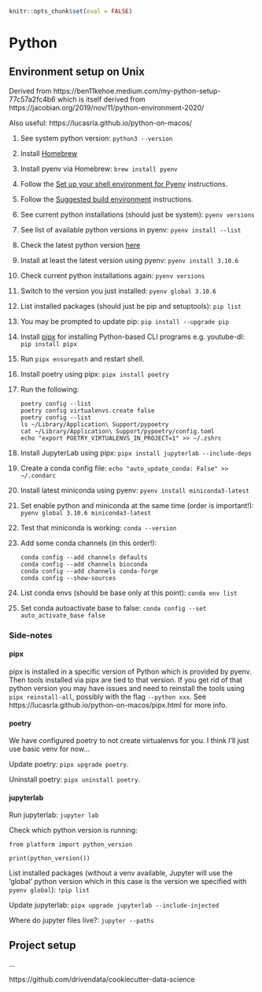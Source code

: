 
```r
knitr::opts_chunk$set(eval = FALSE)
```

# Python

## Environment setup on Unix

Derived from https://ben11kehoe.medium.com/my-python-setup-77c57a2fc4b6 which
is itself derived from https://jacobian.org/2019/nov/11/python-environment-2020/

Also useful: https://lucasrla.github.io/python-on-macos/

1. See system python version: `python3 --version`
1. Install [Homebrew](https://brew.sh)
1. Install pyenv via Homebrew: `brew install pyenv`
1. Follow the [Set up your shell environment for Pyenv](https://github.com/pyenv/pyenv#set-up-your-shell-environment-for-pyenv) instructions.
1. Follow the [Suggested build environment](https://github.com/pyenv/pyenv/wiki#suggested-build-environment) instructions.
1. See current python installations (should just be system): `pyenv versions`
1. See list of available python versions in pyenv: `pyenv install --list`
1. Check the latest python version [here](https://www.python.org/downloads/)
1. Install at least the latest version using pyenv: `pyenv install 3.10.6`
1. Check current python installations again: `pyenv versions`
1. Switch to the version you just installed: `pyenv global 3.10.6`
1. List installed packages (should just be pip and setuptools): `pip list`
1. You may be prompted to update pip: `pip install --upgrade pip`
1. Install [pipx](https://github.com/pypa/pipx) for installing Python-based CLI programs 
    e.g. youtube-dl: `pip install pipx`
1. Run `pipx ensurepath` and restart shell.
1. Install poetry using pipx: `pipx install poetry`
1. Run the following:

    ```
    poetry config --list
    poetry config virtualenvs.create false
    poetry config --list
    ls ~/Library/Application\ Support/pypoetry
    cat ~/Library/Application\ Support/pypoetry/config.toml
    echo "export POETRY_VIRTUALENVS_IN_PROJECT=1" >> ~/.zshrc
    ```
1. Install JupyterLab using pipx: `pipx install jupyterlab --include-deps`
1. Create a conda config file: `echo "auto_update_conda: False" >> ~/.condarc` 
1. Install latest miniconda using pyenv: `pyenv install miniconda3-latest`
1. Set enable python and miniconda at the same time (order is important!): `pyenv global 3.10.6 miniconda3-latest`
1. Test that miniconda is working: `conda --version`
1. Add some conda channels (in this order!):

    ```
    conda config --add channels defaults
    conda config --add channels bioconda
    conda config --add channels conda-forge
    conda config --show-sources
    ```
1. List conda envs (should be base only at this point): `conda env list`
1. Set conda autoactivate base to false: `conda config --set auto_activate_base false`


### Side-notes

#### pipx

pipx is installed in a specific version of Python which is provided by pyenv. 
Then tools installed via pipx are tied to that version. If you get rid of that
python version you may have issues and need to reinstall the tools using 
`pipx reinstall-all`, possibly with the flag `--python xxx`. See
https://lucasrla.github.io/python-on-macos/pipx.html for more info.

#### poetry

We have configured poetry to not create virtualenvs for you. I think I'll just
use basic venv for now...

Update poetry: `pipx upgrade poetry`.

Uninstall poetry: `pipx uninstall poetry`.

#### jupyterlab

Run jupyterlab: `jupyter lab`

Check which python version is running:

```
from platform import python_version

print(python_version())
```

List installed packages (without a venv available, Jupyter will use the 
'global' python version which in this case is the version we specified with `pyenv global`):
`!pip list`

Update jupyterlab: `pipx upgrade jupyterlab --include-injected`

Where do jupyter files live?: `jupyter --paths`

## Project setup

...

https://github.com/drivendata/cookiecutter-data-science
